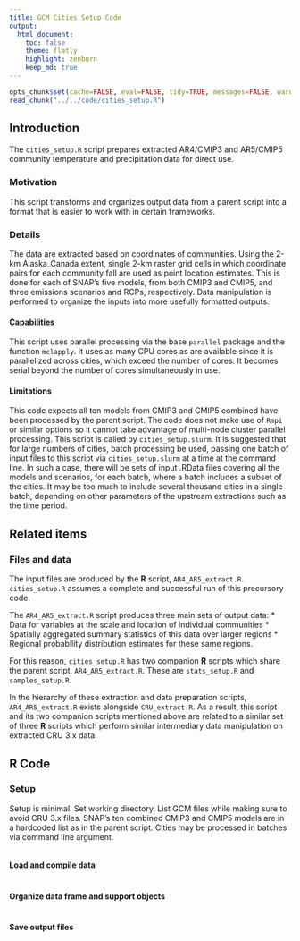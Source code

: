 ```yaml
---
title: GCM Cities Setup Code
output:
  html_document:
    toc: false
    theme: flatly
    highlight: zenburn
    keep_md: true
---
```


```r
opts_chunk$set(cache=FALSE, eval=FALSE, tidy=TRUE, messages=FALSE, warnings=FALSE)
read_chunk("../../code/cities_setup.R")
```

## Introduction
The `cities_setup.R` script prepares extracted AR4/CMIP3 and AR5/CMIP5 community temperature and precipitation data for direct use.

### Motivation
This script transforms and organizes output data from a parent script into a format that is easier to work with in certain frameworks.

### Details
The data are extracted based on coordinates of communities.
Using the 2-km Alaska_Canada extent, single 2-km raster grid cells in which coordinate pairs for each community fall are used as point location estimates.
This is done for each of SNAP's five models, from both CMIP3 and CMIP5, and three emissions scenarios and RCPs, respectively.
Data manipulation is performed to organize the inputs into more usefully formatted outputs.

#### Capabilities
This script uses parallel processing via the base `parallel` package and the function `mclapply`.
It uses as many CPU cores as are available since it is parallelized across cities, which exceed the number of cores.
It becomes serial beyond the number of cores simultaneously in use.

#### Limitations
This code expects all ten models from CMIP3 and CMIP5 combined have been processed by the parent script.
The code does not make use of `Rmpi` or similar options so it cannot take advantage of multi-node cluster parallel processing.
This script is called by `cities_setup.slurm`.
It is suggested that for large numbers of cities, batch processing be used, passing one batch of input files to this script via `cities_setup.slurm` at a time at the command line.
In such a case, there will be sets of input .RData files covering all the models and scenarios, for each batch, where a batch includes a subset of the cities.
It may be too much to include several thousand cities in a single batch, depending on other parameters of the upstream extractions such as the time period.

## Related items

### Files and data
The input files are produced by the **R** script, `AR4_AR5_extract.R`. `cities_setup.R` assumes a complete and successful run of this precursory code.

The `AR4_AR5_extract.R` script produces three main sets of output data:
* Data for variables at the scale and location of individual communities
* Spatially aggregated summary statistics of this data over larger regions
* Regional probability distribution estimates for these same regions.

For this reason, `cities_setup.R` has two companion **R** scripts which share the parent script, `AR4_AR5_extract.R`. These are `stats_setup.R` and `samples_setup.R`.

In the hierarchy of these extraction and data preparation scripts, `AR4_AR5_extract.R` exists alongside `CRU_extract.R`.
As a result, this script and its two companion scripts mentioned above are related to a similar set of three **R** scripts which perform similar intermediary data manipulation on extracted CRU 3.x data.

## **R** Code

### Setup

Setup is minimal. Set working directory. List GCM files while making sure to avoid CRU 3.x files.
SNAP's ten combined CMIP3 and CMIP5 models are in a hardcoded list as in the parent script.
Cities may be processed in batches via command line argument.

```r
```

#### Load and compile data

```r
```

#### Organize data frame and support objects

```r
```

#### Save output files

```r
```
